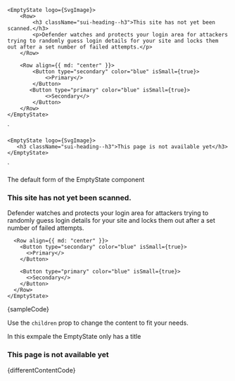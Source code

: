 

    <EmptyState logo={SvgImage}>
        <Row>
            <h3 className="sui-heading--h3">This site has not yet been scanned.</h3>
            <p>Defender watches and protects your login area for attackers trying to randomly guess login details for your site and locks them out after a set number of failed attempts.</p>
        </Row>

        <Row align={{ md: "center" }}>
            <Button type="secondary" color="blue" isSmall={true}>
                <>Primary</>
            </Button>
           <Button type="primary" color="blue" isSmall={true}>
                <>Secondary</>
            </Button>
        </Row>
    </EmptyState>

`


    <EmptyState logo={SvgImage}>
       <h3 className="sui-heading--h3">This page is not available yet</h3>
    </EmptyState>

`

<Section contained={true} style={{ paddingTop: 30 }}>
  <p>The default form of the EmptyState component</p>

  <Preview wrapper={true}>
    <EmptyState logo={SvgImage}>
      <Row>
        <h3 className="sui-heading--h3">This site has not yet been scanned.</h3>
        <p>	Defender watches and protects your login area for attackers trying to randomly guess login details for your site and locks them out after a set number of failed attempts.	</p>
      </Row>

      <Row align={{ md: "center" }}>
        <Button type="secondary" color="blue" isSmall={true}>
          <>Primary</>
        </Button>

        <Button type="primary" color="blue" isSmall={true}>
          <>Secondary</>
        </Button>
      </Row>
    </EmptyState>
  </Preview>

  <Snippet language="js">
    {sampleCode}
  </Snippet>
</Section>

<Section contained={true} title="Different content">
  <p>
    Use the <Code small={true}>children</Code> prop to change the content to fit
    your needs.
  </p>

  <p>In this exmpale the EmptyState only has a title</p>

  <Preview wrapper={true}>
    <EmptyState logo={SvgImage}>
      <h3 className="sui-heading--h3">This page is not available yet</h3>
    </EmptyState>
  </Preview>

  <Snippet language="js">
    {differentContentCode}
  </Snippet>
</Section>
